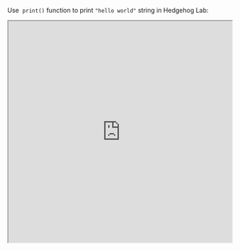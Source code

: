 
Use  `print()` function to print `"hello world"` string in Hedgehog Lab:

<Bleed full>
  <iframe
    src="https://hhlab.dev/?code=%2F%2Fauthor%20Jason%20Reynolds%0A%2F*simple%20js%20wrapper%20for%20QR%20function%2F%0A%2Ffunction%20that%20takes%20in%20a%20raw%20or%20object%20matrix%2C%20decomposes%20it%20using%20QR%20method%2C%20and%20return%20the%20Q%20and%20R%20as%20objects*%2F%0Afunction%20QR(inputMatrix)%7B%0A%20%20%20%20%2F%2Fin%20the%20case%20of%20the%20instance%20being%20a%20Mat%20object%20rather%20than%20a%20raw%20array%0A%20%20%20%20if%20(inputMatrix%20instanceof%20Mat)%7B%0A%20%20%20%20%20%20%20%20%2F%2Fassign%20a%20variable%20to%20be%20the%20matrix%20(MAT)%20raw%20form%0A%20%20%20%20%20%20%20%20let%20raw2DArray%20%3D%20inputMatrix.val%3B%0A%20%20%20%20%20%20%20%20%2F%2Foutput%20result%20from%20mathjavascript%20as%202%20objects%3A%20Q%20and%20R%0A%20%20%20%20%20%20%20%20let%20result%20%3D%20mathjs.qr(raw2DArray)%3B%0A%20%20%20%20%20%20%20%20return%20%7B%0A%20%20%20%20%20%20%20%20%20%20%20%20Q%3A%20mat(result.Q)%2C%0A%20%20%20%20%20%20%20%20%20%20%20%20R%3A%20mat(result.R)%0A%20%20%20%20%20%20%20%20%7D%0A%20%20%20%20%7D%0A%20%20%20%20%2F%2Fin%20the%20other%20case%2C%20that%20it's%20a%20raw%20array%0A%20%20%20%20let%20result%20%3D%20mathjs.qr(inputMatrix)%3B%0A%20%20%20%20return%20%7B%0A%20%20%20%20%20%20%20%20Q%3A%20mat(result.Q)%2C%0A%20%20%20%20%20%20%20%20R%3A%20mat(result.R)%0A%20%20%20%20%7D%0A%7D%20&auto_run=true"
    width="100%"
    height="500px"
    title="SWR-States"
  ></iframe>
</Bleed>